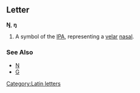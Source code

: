 ==Letter==
'''Ŋ''', '''ŋ'''

#A symbol of the [[IPA]], representing a [[velar]] [[nasal]].
<!-- also used in languages..? -->
===See Also===
*[[N]]
*[[G]]
[[Category:Latin letters]]